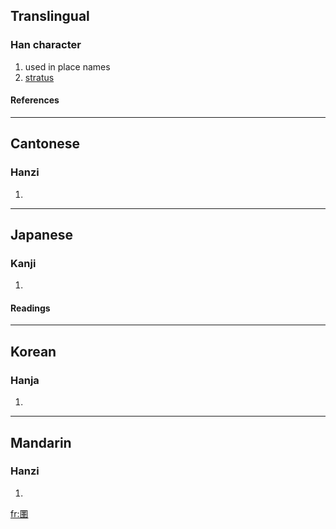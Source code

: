 ==Translingual==
===Han character===
{{Han char|rn=31|rad=囗|as=13|sn=16|four=6040<sub>1</sub>|canj=田田中十 (WWLJ)}}
# used in place names
# [[stratus]]
====References====
{{Han ref|kx=0221.110|dkj=04850|dj=0453.110|hdz=10726.150|uh=571B|ud=22299|bh=E948|bd=59720}}
----
==Cantonese==
===Hanzi===
{{yue-hanzi|jyut=|y=yik6}}
# {{defn|Cantonese}}
----
==Japanese==

===Kanji===
{{ja-kanji|grade=|rs=囗13}}
# {{defn|Japanese}} 
====Readings====
{{ja-readings|on=[[えき]] (eki), [[やく]] (yaku)|kun=[[めぐりゆく]] (meguriyuku)}}
----
==Korean==
===Hanja===
{{ko-hanja|hangeul=[[역]]|rv=yeok|mr=yŏk}}
# {{defn|Korean}}
----
==Mandarin==
===Hanzi===
{{cmn-hanzi|pin=[[yì]] (yi4)|wg=i<sup>4</sup>}}
# {{defn|Mandarin}}

[[fr:圛]]